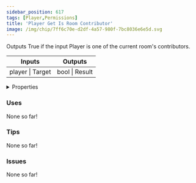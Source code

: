 ```yaml
---
sidebar_position: 617
tags: [Player,Permissions]
title: 'Player Get Is Room Contributor'
image: /img/chip/7ff6c70e-d2df-4a57-980f-7bc8036e6e5d.svg
---
```


Outputs True if the input Player is one of the current room's contributors.



<IChip uuid="7ff6c70e-d2df-4a57-980f-7bc8036e6e5d"/>

<table><thead><tr><th>Inputs</th><th>Outputs</th></tr></thead><tbody><tr><td>player | Target</td><td>bool | Result</td></tr></tbody></table>

<details>
  <summary>Properties</summary>
  <div>
    <div>
    <table>
      <tbody>
        <tr>
          <td>Is beta required?</td>
          <td>No</td>
        </tr>
        <tr>
          <td>Is chip a trolling risk?</td>
          <td>No</td>
        </tr>
        <tr>
          <td>Is chip a role assignment risk?</td>
          <td>No</td>
        </tr>
        <tr>
          <td>Chip UUID</td>
          <td>7ff6c70e-d2df-4a57-980f-7bc8036e6e5d</td>
        </tr>
        <tr>
          <td>Room availability</td>
          <td>Available everywhere</td>
        </tr>
      </tbody>
    </table>
    </div>
  </div>
</details>

### Uses

None so far!

### Tips

None so far!

### Issues

None so far!
